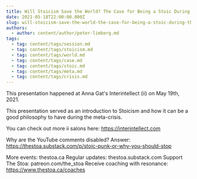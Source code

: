 ```yaml
---
title: Will Stoicism Save the World? The Case for Being a Stoic During the Meta-Crisis
date: 2021-05-18T22:00:00.000Z
slug: will-stoicism-save-the-world-the-case-for-being-a-stoic-during-the-meta-crisis
authors:
  - author: content/author/peter-limberg.md
tags:
  - tag: content/tags/session.md
  - tag: content/tags/stoicism.md
  - tag: content/tags/world.md
  - tag: content/tags/case.md
  - tag: content/tags/stoic.md
  - tag: content/tags/meta.md
  - tag: content/tags/crisis.md
---
```


This presentation happened at Anna Gat's Interintellect (ii) on May 19th, 2021. 

This presentation served as an introduction to Stoicism and how it can be a good philosophy to have during the meta-crisis. 

You can check out more ii salons here: https://interintellect.com

Why are the YouTube comments disabled? Answer: https://thestoa.substack.com/p/stoic-punk-or-why-you-should-stop

More events: thestoa.ca
Regular updates: thestoa.substack.com
Support The Stoa: patreon.com/the_stoa
Receive coaching with resonance: https://www.thestoa.ca/coaches
